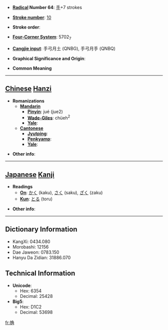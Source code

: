 * '''[[Wiktionary:Chinese radical index| Radical]] Number 64''': [[Wiktionary:Chinese radical index 手|手]]+7 strokes

* '''[[Wiktionary:Chinese total strokes index|Stroke number]]''': [[Wiktionary:Chinese total strokes index 10|10]]

* '''Stroke order''': 

* '''[[Wiktionary:Chinese four corner index|Four-Corner System]]''': 5702<sub>7</sub>

* '''[[Wiktionary:Chinese Cangjie index|Cangjie input]]''': 手弓月土 (QNBG), 手弓月手 (QNBQ)

* '''Graphical Significance and Origin''': 

* '''Common Meaning'''

----

== [[Chinese]] [[Hanzi]] ==

* '''Romanizations'''
** '''[[Mandarin]]'''
*** '''[[Pinyin]]''': jué (jue2)
*** '''[[Wade-Giles]]''': chüeh<sup>2</sup>
*** '''[[Yale]]''': 
** '''[[Cantonese]]'''
*** '''[[Jyutping]]''':
*** '''[[Penkyamp]]''': 
*** '''[[Yale]]''': 

* '''Other info''': 

----

== [[Japanese]] [[Kanji]] ==

* '''Readings'''
** '''[[On]]''': [[かく]] (kaku), [[さく]] (saku), [[ざく]] (zaku)
** '''[[Kun]]''': [[とる]] (toru)

* '''Other info''':  

----

== Dictionary Information ==

* KangXi: 0434.080
* Morobashi: 12156
* Dae Jaweon: 0783.150
* Hanyu Da Zidian: 31886.070

== Technical Information ==

* '''Unicode''':
** Hex: 6354
** Decimal: 25428
* '''Big5''':
** Hex: D1C2
** Decimal: 53698

[[fr:捔]]